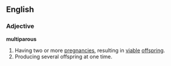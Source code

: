 ==English==
===Adjective===
'''multiparous'''
#Having two or more [[pregnancies]], resulting in [[viable]] [[offspring]].
#Producing several offspring at one time.